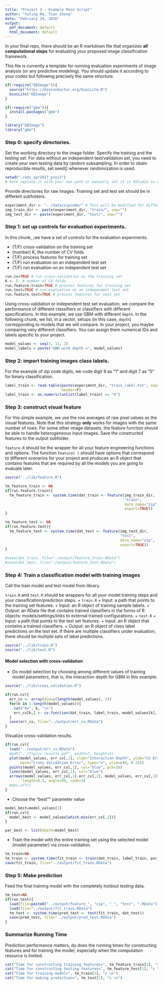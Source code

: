 ```yaml
---
title: "Project 3 - Example Main Script"
author: "Yuting Ma, Tian Zheng"
date: "February 24, 2016"
output:
  pdf_document: default
  html_document: default
---
```

In your final repo, there should be an R markdown file that organizes **all computational steps** for evaluating your proposed image classification framework. 

This file is currently a template for running evaluation experiments of image analysis (or any predictive modeling). You should update it according to your codes but following precisely the same structure. 

```r
if(!require("EBImage")){
  source("https://bioconductor.org/biocLite.R")
  biocLite("EBImage")
}

if(!require("gbm")){
  install.packages("gbm")
}

library("EBImage")
library("gbm")
```

### Step 0: specify directories.

Set the working directory to the image folder. Specify the training and the testing set. For data without an independent test/validation set, you need to create your own testing data by random subsampling. In order to obain reproducible results, set.seed() whenever randomization is used. 

```r
setwd("./ads_spr2017_proj3") 
# here replace it with your own path or manually set it in RStudio to where this rmd file is located. 
```

Provide directories for raw images. Training set and test set should be in different subfolders. 
```r
experiment_dir <- "../data/zipcode/" # This will be modified for different data sets.
img_train_dir <- paste(experiment_dir, "train/", sep="")
img_test_dir <- paste(experiment_dir, "test/", sep="")
```

### Step 1: set up controls for evaluation experiments.

In this chunk, ,we have a set of controls for the evaluation experiments. 

+ (T/F) cross-validation on the training set
+ (number) K, the number of CV folds
+ (T/F) process features for training set
+ (T/F) run evaluation on an independent test set
+ (T/F) run evaluation on an independent test set

```r
run.cv=TRUE # run cross-validation on the training set
K <- 5  # number of CV folds
run.feature.train=TRUE # process features for training set
run.test=TRUE # run evaluation on an independent test set
run.feature.test=TRUE # process features for test set
```

Using cross-validation or independent test set evaluation, we compare the performance of different classifiers or classifiers with different specifications. In this example, we use GBM with different `depth`. In the following chunk, we list, in a vector, setups (in this case, `depth`) corresponding to models that we will compare. In your project, you maybe comparing very different classifiers. You can assign them numerical IDs and labels specific to your project. 

```r
model_values <- seq(3, 11, 2)
model_labels = paste("GBM with depth =", model_values)
```

### Step 2: import training images class labels.

For the example of zip code digits, we code digit 9 as "1" and digit 7 as "0" for binary classification.

```r
label_train <- read.table(paste(experiment_dir, "train_label.txt", sep=""),
                          header=F)
label_train <- as.numeric(unlist(label_train) == "9")
```

### Step 3: construct visual feature

For this simple example, we use the row averages of raw pixel values as the visual features. Note that this strategy **only** works for images with the same number of rows. For some other image datasets, the feature function should be able to handle heterogeneous input images. Save the constructed features to the output subfolder.

`feature.R` should be the wrapper for all your feature engineering functions and options. The function `feature( )` should have options that correspond to different scenarios for your project and produces an R object that contains features that are required by all the models you are going to evaluate later. 

```r
source("../lib/feature.R")

tm_feature_train <- NA
if(run.feature.train){
  tm_feature_train <- system.time(dat_train <- feature(img_train_dir, 
                                                       "train", 
                                                       data_name="zip", 
                                                       export=TRUE))
}

tm_feature_test <- NA
if(run.feature.test){
  tm_feature_test <- system.time(dat_test <- feature(img_test_dir, 
                                                     "test", 
                                                     data_name="zip", 
                                                     export=TRUE))
}

#save(dat_train, file="./output/feature_train.RData")
#save(dat_test, file="./output/feature_test.RData")
```

### Step 4: Train a classification model with training images
Call the train model and test model from library. 

`train.R` and `test.R` should be wrappers for all your model training steps and your classification/prediction steps. 
+ `train.R`
  + Input: a path that points to the training set features.
  + Input: an R object of training sample labels.
  + Output: an RData file that contains trained classifiers in the forms of R objects: models/settings/links to external trained configurations.
+ `test.R`
  + Input: a path that points to the test set features.
  + Input: an R object that contains a trained classifiers.
  + Output: an R object of class label predictions on the test set. If there are multiple classifiers under evaluation, there should be multiple sets of label predictions. 
```r
source("../lib/train.R")
source("../lib/test.R")
```

#### Model selection with cross-validation
* Do model selection by choosing among different values of training model parameters, that is, the interaction depth for GBM in this example. 
```r
source("../lib/cross_validation.R")

if(run.cv){
  err_cv <- array(dim=c(length(model_values), 2))
  for(k in 1:length(model_values)){
    cat("k=", k, "\n")
    err_cv[k,] <- cv.function(dat_train, label_train, model_values[k], K)
  }
  save(err_cv, file="../output/err_cv.RData")
}
```

Visualize cross-validation results. 

```r
if(run.cv){
  load("../output/err_cv.RData")
  #pdf("../fig/cv_results.pdf", width=7, height=5)
  plot(model_values, err_cv[,1], xlab="Interaction Depth", ylab="CV Error",
       main="Cross Validation Error", type="n", ylim=c(0, 0.25))
  points(model_values, err_cv[,1], col="blue", pch=16)
  lines(model_values, err_cv[,1], col="blue")
  arrows(model_values, err_cv[,1]-err_cv[,2], model_values, err_cv[,1]+err_cv[,2], 
        length=0.1, angle=90, code=3)
  #dev.off()
}
```


* Choose the "best"" parameter value
```r
model_best=model_values[1]
if(run.cv){
  model_best <- model_values[which.min(err_cv[,1])]
}

par_best <- list(depth=model_best)
```

* Train the model with the entire training set using the selected model (model parameter) via cross-validation.
```r
tm_train=NA
tm_train <- system.time(fit_train <- train(dat_train, label_train, par_best))
save(fit_train, file="../output/fit_train.RData")
```

### Step 5: Make prediction 
Feed the final training model with the completely holdout testing data. 
```r
tm_test=NA
if(run.test){
  load(file=paste0("../output/feature_", "zip", "_", "test", ".RData"))
  load(file="../output/fit_train.RData")
  tm_test <- system.time(pred_test <- test(fit_train, dat_test))
  save(pred_test, file="../output/pred_test.RData")
}
```

### Summarize Running Time
Prediction performance matters, do does the running times for constructing features and for training the model, especially when the computation resource is limited. 
```r
cat("Time for constructing training features=", tm_feature_train[1], "s \n")
cat("Time for constructing testing features=", tm_feature_test[1], "s \n")
cat("Time for training model=", tm_train[1], "s \n")
cat("Time for making prediction=", tm_test[1], "s \n")
```
